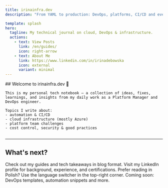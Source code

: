 ```yaml
---
title: irinainfra.dev
description: "From YAML to production: DevOps, platforms, CI/CD and everything I learn along the way."

template: splash
hero:
  tagline: My technical journal on cloud, DevOps & infrastructure.
  actions:
    - text: View Posts
      link: /en/guides/
      icon: right-arrow
    - text: About Me
      link: https://www.linkedin.com/in/irinadebowska
      icon: external
      variant: minimal
---
```



<div style="display: flex; align-items: center;">
  <div style="flex: 1;">
    ## Welcome to irinainfra.dev 👋

    This is my personal tech notebook — a collection of ideas, fixes, learnings, and insights from my daily work as a Platform Manager and DevOps engineer.

    Topics I write about:
    - automation & CI/CD
    - cloud infrastructure (mostly Azure)
    - platform team challenges
    - cost control, security & good practices
  </div>
</div>

---

## What's next?

<CardGrid stagger>
  <a href="/en/guides/" style="text-decoration: none; color: inherit;">
    <Card title="Browse my posts" icon="folder">
      Check out my guides and tech takeaways in blog format.
    </Card>
  </a>
  <a href="https://www.linkedin.com/in/irinadebowska/" style="text-decoration: none; color: inherit;">
    <Card title="Who am I?" icon="user">
      Visit my LinkedIn profile for background, experience, and certifications.
    </Card>
  </a>
  <a href="/pl" style="text-decoration: none; color: inherit;">
    <Card title="Polska wersja" icon="translate">
      Prefer reading in Polish? Use the language switcher in the top-right corner.
    </Card>
  </a>
  <a href="/en/guides/example" style="text-decoration: none; color: inherit;">
    <Card title="Future extensions" icon="rocket">
      Coming soon: DevOps templates, automation snippets and more.
    </Card>
  </a>
</CardGrid>
